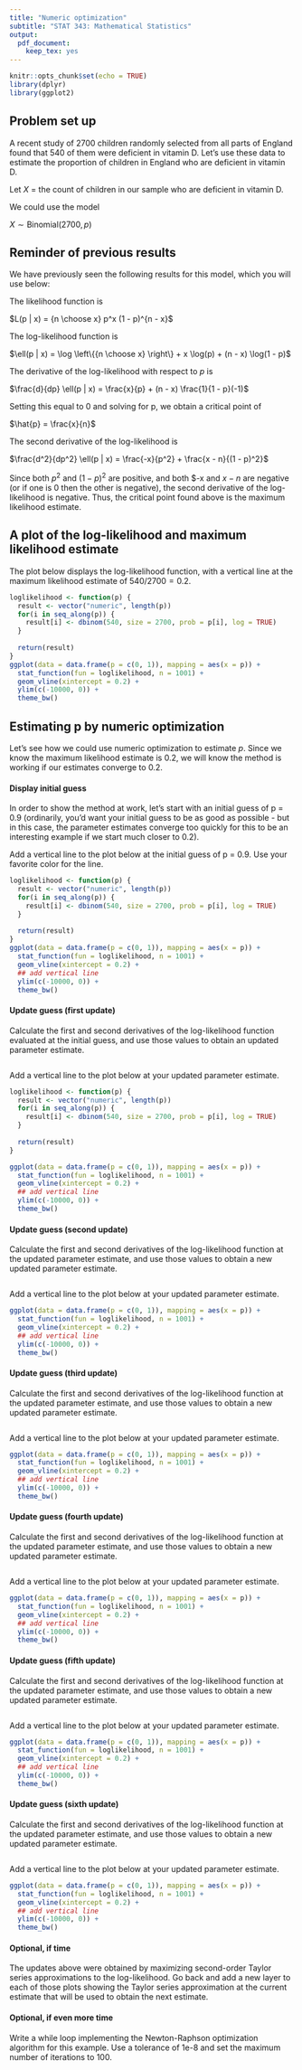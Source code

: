 ---
title: "Numeric optimization"
subtitle: "STAT 343: Mathematical Statistics"
output:
  pdf_document:
    keep_tex: yes
---

```{r setup, include=FALSE}
knitr::opts_chunk$set(echo = TRUE)
library(dplyr)
library(ggplot2)
```

## Problem set up

A recent study of 2700 children randomly selected from all parts of England found that 540 of them were deficient in vitamin D.  Let's use these data to estimate the proportion of children in England who are deficient in vitamin D.

Let $X$ = the count of children in our sample who are deficient in vitamin D.

We could use the model

$X \sim \text{Binomial}(2700, p)$

## Reminder of previous results

We have previously seen the following results for this model, which you will use below:

The likelihood function is

$L(p | x) = {n \choose x} p^x (1 - p)^{n - x}$

The log-likelihood function is

$\ell(p | x) = \log \left\{{n \choose x} \right\} + x \log(p) + (n - x) \log(1 - p)$

The derivative of the log-likelihood with respect to $p$ is

$\frac{d}{dp} \ell(p | x) = \frac{x}{p} + (n - x) \frac{1}{1 - p}(-1)$

Setting this equal to 0 and solving for p, we obtain a critical point of

$\hat{p} = \frac{x}{n}$

The second derivative of the log-likelihood is

$\frac{d^2}{dp^2} \ell(p | x) = \frac{-x}{p^2} + \frac{x - n}{(1 - p)^2}$

Since both $p^2$ and $(1 - p)^2$ are positive, and both $-x and $x - n$ are negative (or if one is 0 then the other is negative), the second derivative of the log-likelihood is negative.  Thus, the critical point found above is the maximum likelihood estimate.

## A plot of the log-likelihood and maximum likelihood estimate

The plot below displays the log-likelihood function, with a vertical line at the maximum likelihood estimate of $540/2700 = 0.2$.

```{r}
loglikelihood <- function(p) {
  result <- vector("numeric", length(p))
  for(i in seq_along(p)) {
    result[i] <- dbinom(540, size = 2700, prob = p[i], log = TRUE)
  }
  
  return(result)
}
ggplot(data = data.frame(p = c(0, 1)), mapping = aes(x = p)) +
  stat_function(fun = loglikelihood, n = 1001) +
  geom_vline(xintercept = 0.2) +
  ylim(c(-10000, 0)) +
  theme_bw()
```

## Estimating p by numeric optimization

Let's see how we could use numeric optimization to estimate $p$.  Since we know the maximum likelihood estimate is 0.2, we will know the method is working if our estimates converge to 0.2.

#### Display initial guess

In order to show the method at work, let's start with an initial guess of p = 0.9 (ordinarily, you'd want your initial guess to be as good as possible - but in this case, the parameter estimates converge too quickly for this to be an interesting example if we start much closer to 0.2).

Add a vertical line to the plot below at the initial guess of p = 0.9.  Use your favorite color for the line.

```{r}
loglikelihood <- function(p) {
  result <- vector("numeric", length(p))
  for(i in seq_along(p)) {
    result[i] <- dbinom(540, size = 2700, prob = p[i], log = TRUE)
  }
  
  return(result)
}
ggplot(data = data.frame(p = c(0, 1)), mapping = aes(x = p)) +
  stat_function(fun = loglikelihood, n = 1001) +
  geom_vline(xintercept = 0.2) +
  ## add vertical line
  ylim(c(-10000, 0)) +
  theme_bw()
```

#### Update guess (first update)

Calculate the first and second derivatives of the log-likelihood function evaluated at the initial guess, and use those values to obtain an updated parameter estimate.

```{r}


```

Add a vertical line to the plot below at your updated parameter estimate.

```{r}
loglikelihood <- function(p) {
  result <- vector("numeric", length(p))
  for(i in seq_along(p)) {
    result[i] <- dbinom(540, size = 2700, prob = p[i], log = TRUE)
  }
  
  return(result)
}

ggplot(data = data.frame(p = c(0, 1)), mapping = aes(x = p)) +
  stat_function(fun = loglikelihood, n = 1001) +
  geom_vline(xintercept = 0.2) +
  ## add vertical line
  ylim(c(-10000, 0)) +
  theme_bw()
```


#### Update guess (second update)

Calculate the first and second derivatives of the log-likelihood function at the updated parameter estimate, and use those values to obtain a new updated parameter estimate.

```{r}

```

Add a vertical line to the plot below at your updated parameter estimate.

```{r}
ggplot(data = data.frame(p = c(0, 1)), mapping = aes(x = p)) +
  stat_function(fun = loglikelihood, n = 1001) +
  geom_vline(xintercept = 0.2) +
  ## add vertical line
  ylim(c(-10000, 0)) +
  theme_bw()
```


#### Update guess (third update)

Calculate the first and second derivatives of the log-likelihood function at the updated parameter estimate, and use those values to obtain a new updated parameter estimate.

```{r}

```

Add a vertical line to the plot below at your updated parameter estimate.

```{r}
ggplot(data = data.frame(p = c(0, 1)), mapping = aes(x = p)) +
  stat_function(fun = loglikelihood, n = 1001) +
  geom_vline(xintercept = 0.2) +
  ## add vertical line
  ylim(c(-10000, 0)) +
  theme_bw()
```


#### Update guess (fourth update)

Calculate the first and second derivatives of the log-likelihood function at the updated parameter estimate, and use those values to obtain a new updated parameter estimate.

```{r}

```

Add a vertical line to the plot below at your updated parameter estimate.

```{r}
ggplot(data = data.frame(p = c(0, 1)), mapping = aes(x = p)) +
  stat_function(fun = loglikelihood, n = 1001) +
  geom_vline(xintercept = 0.2) +
  ## add vertical line
  ylim(c(-10000, 0)) +
  theme_bw()
```


#### Update guess (fifth update)

Calculate the first and second derivatives of the log-likelihood function at the updated parameter estimate, and use those values to obtain a new updated parameter estimate.

```{r}

```

Add a vertical line to the plot below at your updated parameter estimate.

```{r}
ggplot(data = data.frame(p = c(0, 1)), mapping = aes(x = p)) +
  stat_function(fun = loglikelihood, n = 1001) +
  geom_vline(xintercept = 0.2) +
  ## add vertical line
  ylim(c(-10000, 0)) +
  theme_bw()
```


#### Update guess (sixth update)

Calculate the first and second derivatives of the log-likelihood function at the updated parameter estimate, and use those values to obtain a new updated parameter estimate.

```{r}

```

Add a vertical line to the plot below at your updated parameter estimate.

```{r}
ggplot(data = data.frame(p = c(0, 1)), mapping = aes(x = p)) +
  stat_function(fun = loglikelihood, n = 1001) +
  geom_vline(xintercept = 0.2) +
  ## add vertical line
  ylim(c(-10000, 0)) +
  theme_bw()
```

#### Optional, if time

The updates above were obtained by maximizing second-order Taylor series approximations to the log-likelihood.  Go back and add a new layer to each of those plots showing the Taylor series approximation at the current estimate that will be used to obtain the next estimate.


#### Optional, if even more time

Write a while loop implementing the Newton-Raphson optimization algorithm for this example.  Use a tolerance of 1e-8 and set the maximum number of iterations to 100.

```{r}

```